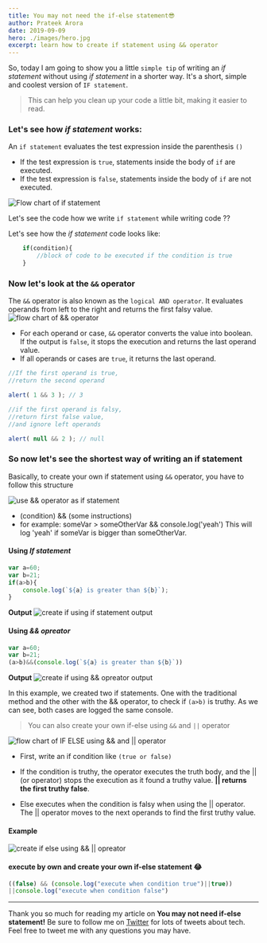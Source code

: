 ```yaml
---
title: You may not need the if-else statement😎
author: Prateek Arora
date: 2019-09-09
hero: ./images/hero.jpg
excerpt: learn how to create if statement using && operator
---
```


So, today I am going to show you a little `simple tip` of writing an *if statement* without using *if statement* in a shorter way. It's a short, simple and coolest version of `IF statement`.

>This can help you clean up your code a little bit, making it easier to read.

### Let's see how *if statement* works:
An `if statement` evaluates the test expression inside the parenthesis `()`
-   If the test expression is `true`, statements inside the body of  `if`  are executed.
-   If the test expression is `false`, statements inside the body of  `if`  are not executed.

![Flow chart of if statement](./images/flow-chat-of-if.jpg)

Let's see the code how we write `if statement` while writing code ??

Let's see how the *if statement* code looks like:

```javascript
    if(condition){
        //block of code to be executed if the condition is true
    }
```
### Now let's look at the `&&` operator
The `&&` operator is also known as the `logical AND operator`. It evaluates operands from left to the right and returns the first falsy value.
![flow chart of && operator](./images/flow-chat-of-&&-operator.jpg)
- For each operand or case, `&&` operator converts the value into boolean. If the output is `false`, it stops the execution and returns the last operand value.
-   If all operands or cases are `true`, it returns the last operand.
```javascript
//If the first operand is true,
//return the second operand

alert( 1 && 3 ); // 3

//if the first operand is falsy,
//return first false value,
//and ignore left operands

alert( null && 2 ); // null
```
### So now let's see the shortest way of writing an if statement 

Basically, to create your own if statement using `&&` operator, you have to follow this structure 

![use && operator as if statement](./images/use-&&-operator-as-if-statement.jpg)

- (condition) && (some instructions) 
- for example:  someVar > someOtherVar && console.log('yeah') This will log 'yeah' if someVar is bigger than someOtherVar.
#### Using *If statement*
```javascript
var a=60;
var b=21;
if(a>b){
	console.log(`${a} is greater than ${b}`);
}
```
**Output**
![create if using if statement output](./images/create-if-using-if-statement-output.png)

#### Using *&& opreator*
```javascript
var a=60;
var b=21;
(a>b)&&(console.log(`${a} is greater than ${b}`))
```
**Output**
![create if using && opreator output](./images/create-if-using-&&-opreator-output.png)

In this example, we created two if statements. One with the traditional method and the other with the && operator, to check if `(a>b)` is truthy. As we can see, both cases are logged the same console.

> You can also create your own if-else using `&&` and `||` operator

![flow chart of IF ELSE using && and || operator](./images/flow-chart-of-IF-ELSE-using-&&-and-||-operator.jpg)

- First, write an if condition like `(true or false)`
- If the condition is truthy, the operator executes the truth body, and the || (or operator) stops the execution as it found a truthy value. **|| returns the first truthy false**.

- Else executes when the condition is falsy when using the || operator. The || operator moves to the next operands to find the first truthy value.

#### Example
![create if else using && || opreator](./images/create-if-else-using-&&-||-opreator.png)
#### execute by own and create your own if-else statement 😂
```javascript
((false) && (console.log("execute when condition true")||true))
||console.log("execute when condition false")
```

***
Thank you so much for reading my article on **You may not need if-else statement!** Be sure to follow me on [Twitter](https://twitter.com/prateek_codes) for lots of tweets about tech. Feel free to tweet me with any questions you may have.